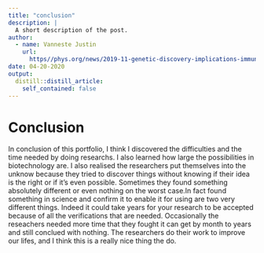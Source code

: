 ```yaml
---
title: "conclusion"
description: |
  A short description of the post.
author:
  - name: Vanneste Justin
    url:
      https//phys.org/news/2019-11-genetic-discovery-implications-immunity-longer.html: {}
date: 04-20-2020
output:
  distill::distill_article:
    self_contained: false
---
```


# Conclusion

In conclusion of this portfolio, I think I discovered the difficulties and the time needed by doing researchs. I also learned how large the possibilities in biotechnology are. I also realised the researchers put themselves into the unknow because they tried to discover things without knowing if their idea is the right or if it's even possible. Sometimes they found something absolutely different or even nothing on the worst case.In fact found something in science and confirm it to enable it for using are two very different things. Indeed it could take years for your research to be accepted because of all the verifications that are needed. Occasionally the reseachers needed more time that they fought it can get by month to years and still conclued with nothing. The researchers do their work to improve our lifes, and I think this is a really nice thing the do.
